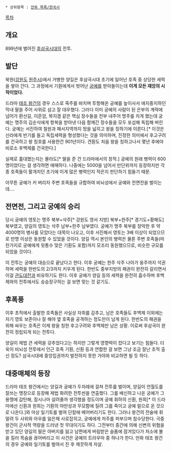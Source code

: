  * 상위항목 : [[전투 목록/한국사]]

[[목차]]
== 개요 ==
899년에 벌어진 [[후삼국시대]]의 전투.

== 발단 ==
북원([[강원도]] [[원주시]])에서 거병한 양길은 후삼국시대 초기에 일어난 호족 중 상당한 세력을 쌓아 간다. 그 과정에서 기훤에게서 벗어난 [[궁예]]를 받아들이는데 '''이게 모든 재앙의 시작이었다.'''

드라마 [[태조 왕건]]의 경우 스스로 죽주를 바치며 투항해온 궁예를 높이사서 애지중지하던 막내 딸을 주어 사위로 삼고 잘 대우했다. 그러다 이미 궁예의 사람이 된 은부의 계략에 넘어가 환선길, 이흔암, 복지겸 같은 핵심 장수들을 전부 내주어 명주를 치게 했는데 궁예는 명주의 김순식에게 항복을 받아낸 다음 함께간 장수들을 모두 포섭해 독립해 버린다. 궁예는 서진하여 철원과 패서지역까지 땅을 넓히고 왕을 칭하기에 이른다.[* 이것은 신라에게 반기를 들고 독립세력을 형성했다는 것을 의미하며, 진정한 의미에서 후고구려를 건국하고 왕 칭호를 사용한건 901년이다. 견훤도 처음 왕을 칭하고나서 몇년 후에야 비로소 후백제를 건국한다.]

실제로 홀대했는지는 몰라도[* 딸을 준 건 드라마에서의 창작.] 궁예의 원래 병력이 600명이었다는 걸 생각하면 애매하다. 나중에는 5000을 넘어서 만단위까지 등장하지만 각종 호족들이 활개치던 초기에 이게 많은 병력인지 적은지 판단하기 힘들기 때문. 

아무튼 궁예가 커 버리자 주변 호족들을 규합하여 비뇌성에서 궁예와 전면전을 벌이는데….

== 전면전, 그리고 궁예의 승리 ==
당시 궁예의 영토는 명주 북부+삭주[* 강원도 영서 지방] 북부+한주[* 경기도+황해도] 북부였고, 양길의 영토는 삭주 남부+한주 남부였다. 궁예가 명주 북부를 장악한 후 약 4000명의 병사를 모았다는 대목이 나오고, 이후 서진해서 영토는 3배 이상이 되었으므로 만명 이상은 동원할 수 있었을 것이다. 양길 역시 본인의 병력은 물론 주변 호족들(마찬가지로 궁예에게 뒷통수 맞은 기훤도 포함)까지 모조리 동원했으므로, 비슷한 규모를 되었을 것이다.

이 전투는 궁예의 대승으로 끝났다고 한다. 이후 궁예는 한주 삭주 나아가 웅주까지 석권하며 세력을 한반도의 2/3까지 키우게 된다. 한반도 중부지방의 패권이 완전히 갈리면서 이걸 [[관도대전]]과 비유하기도 한다. 이후 궁예가 양길 등의 세력을 완전히 흡수하며 후백제와의 전투에서도 승승장구하는 걸 보면 맞는 것 같기도.

== 후폭풍 ==
이후 초적에서 출발한 호족들은 사실상 자취를 감추고, 남은 호족들도 후백제 이외에는 자기 영토 보존이나 잘 해야 옆 호족을 공격하는 정도만이 남게 된다. 한반도의 패권을 위해 싸우는 호족은 이제 왕을 칭한 후고구려와 후백제만 남은 상황. 이로써 후삼국이 완전히 정립되게 되는 전투다.

양길이 제법 큰 세력을 갖추었다고는 하지만 그렇게 영향력이 컸다고 보기는 힘들다. 더욱이 비뇌성 전투에서 인근 호족 기훤, 신훤 등과 연합한 걸 보면 그냥 조금 잘난 초적 출신 정도? 삼국시대에 중앙집권까지 발전하지 못한 가야와 비교하면 될 듯 하다.

== 대중매체의 등장 ==
드라마 태조 왕건에서는 양길과 궁예가 두차례에 걸쳐 전투를 벌이며, 양길이 언월도를 잘쓰는 맹장으로 등장해 제법 화려한 전투씬을 연출했다. 그를 배신하고 나온 궁예가 그 용맹에 감탄해, 잠시나마 살려줄까 생각했을 정도이며 궁예 휘하의 신훤, 원희[* 이 드라마에선 신훤과 원희는 기훤의 야만성과 무모함에 질려 그를 죽이고 궁예 밑으로 온 것으로 나온다.]와 마상 일기토를 벌여 단칼에 베어버리기도 한다. 그러나 왕건의 전술에 휘말려 두 사위와 아우를 잃은채 사로잡히고, 궁예에게 저주를 퍼부으며 참수당한다. 극중 왕건이 군사적 역량을 드러낸 첫 무대이기도 하다. 그전부터 종간에 의해 신변의 위협을 받고 있던 양길의 딸은 아버지를 잃고 남편에게 버림받은 슬픔에 잠겨있다가 처소에 불을 질러 목숨을 끊어버리고 이 사건은 궁예의 트라우마 중 하나가 한다. 만화 태조 왕건의 경우 궁예와 일기토를 벌여서 진 후 깨끗하게 자살. 
